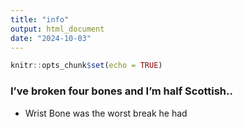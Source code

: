 ```yaml
---
title: "info"
output: html_document
date: "2024-10-03"
---
```


```r
knitr::opts_chunk$set(echo = TRUE)
```

### I've broken four bones and I'm half Scottish..

- Wrist Bone was the worst break he had
